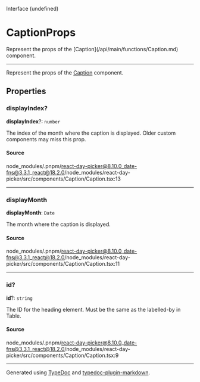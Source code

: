 <SectionTitle>Interface (undefined)</SectionTitle>

# CaptionProps

<Description>
Represent the props of the [Caption](/api/main/functions/Caption.md) component.
</Description>

---

Represent the props of the [Caption](/api/main/functions/Caption.md) component.

## Properties

<a id="displayindex" name="displayindex"></a>

### displayIndex?

<SignatureMemberIdentifier>**displayIndex**?: `number`</SignatureMemberIdentifier>

The index of the month where the caption is displayed. Older custom components may miss this prop.

#### Source

node\_modules/.pnpm/react-day-picker@8.10.0\_date-fns@3.3.1\_react@18.2.0/node\_modules/react-day-picker/src/components/Caption/Caption.tsx:13

***

<a id="displaymonth" name="displaymonth"></a>

### displayMonth

<SignatureMemberIdentifier>**displayMonth**: `Date`</SignatureMemberIdentifier>

The month where the caption is displayed.

#### Source

node\_modules/.pnpm/react-day-picker@8.10.0\_date-fns@3.3.1\_react@18.2.0/node\_modules/react-day-picker/src/components/Caption/Caption.tsx:11

***

<a id="id" name="id"></a>

### id?

<SignatureMemberIdentifier>**id**?: `string`</SignatureMemberIdentifier>

The ID for the heading element. Must be the same as the labelled-by in Table.

#### Source

node\_modules/.pnpm/react-day-picker@8.10.0\_date-fns@3.3.1\_react@18.2.0/node\_modules/react-day-picker/src/components/Caption/Caption.tsx:9

***

Generated using [TypeDoc](https://typedoc.org) and [typedoc-plugin-markdown](https://typedoc-plugin-markdown.org).
